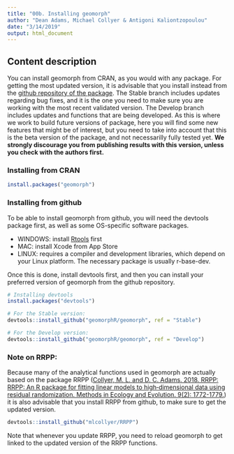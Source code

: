 ---
title: "00b. Installing geomorph"
author: "Dean Adams, Michael Collyer & Antigoni Kaliontzopoulou"
date: "3/14/2019"
output: html_document
---

## **Content description**
You can install geomorph from CRAN, as you would with any package.
For getting the most updated version, it is advisable that you install instead from the [github repository of the package](https://github.com/geomorphR/geomorph). 
The Stable branch includes updates regarding bug fixes, and it is the one you need to make sure you are working with the most recent validated version. 
The Develop branch includes updates and functions that are being developed. As this is where we work to build future versions of package, here you will find some new features that might be of interest, but you need to take into account that this is the beta version of the package, and not necessarilly fully tested yet. **We strongly discourage you from publishing results with this version, unless you check with the authors first.**

### **Installing from CRAN**
```{r eval=FALSE}
install.packages("geomorph")
```

### **Installing from github**
To be able to install geomorph from github, you will need the devtools package first, as well as some OS-specific software packages.

* WINDOWS: install [Rtools](https://cran.r-project.org/bin/windows/Rtools/) first
* MAC: install Xcode from App Store
* LINUX: requires a compiler and development libraries, which depend on your Linux platform. The necessary package is usually r-base-dev. 

Once this is done, install devtools first, and then you can install your preferred version of geomorph from the github repository.

```{r eval=FALSE}
# Installing devtools
install.packages("devtools")

# For the Stable version:
devtools::install_github("geomorphR/geomorph", ref = "Stable")

# For the Develop version:
devtools::install_github("geomorphR/geomorph", ref = "Develop")
```

### **Note on RRPP:**
Because many of the analytical functions used in geomorph are actually based on the package RRPP ([Collyer, M. L. and D. C. Adams. 2018. RRPP: RRPP: An R package for fitting linear models to high‐dimensional data using residual randomization. Methods in Ecology and Evolution. 9(2): 1772-1779.](https://besjournals.onlinelibrary.wiley.com/doi/10.1111/2041-210X.13029)) it is also advisable that you install RRPP from github, to make sure to get the updated version.

```{r eval=FALSE}
devtools::install_github("mlcollyer/RRPP")
```

Note that whenever you update RRPP, you need to reload geomorph to get linked to the updated version of the RRPP functions.



